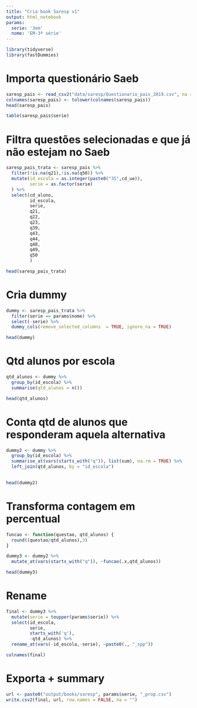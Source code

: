 ```yaml
---
title: "Cria book Saresp v1"
output: html_notebook
params:
  serie: '3em'
  nome: 'EM-3ª série'
---
```


```r
library(tidyverse)
library(fastDummies)
```


# Importa questionário Saeb
```r
saresp_pais <- read_csv2("data/saresp/Questionario_pais_2019.csv", na = c(NA,"NULL", "", "*"))
colnames(saresp_pais) <- tolower(colnames(saresp_pais))
head(saresp_pais)
```
```r
table(saresp_pais$serie)
```

# Filtra questões selecionadas e que já não estejam no Saeb
```r
saresp_pais_trata <- saresp_pais %>% 
  filter(!is.na(q21),!is.na(q50)) %>% 
  mutate(id_escola = as.integer(paste0("35",cd_ue)),
         serie = as.factor(serie)
  ) %>% 
  select(cd_aluno,
         id_escola,
         serie,
         q21,
         q22,
         q23,
         q39,
         q43,
         q44,
         q48,
         q49,
         q50
         ) 

head(saresp_pais_trata)
```


# Cria dummy

```r

dummy <- saresp_pais_trata %>% 
  filter(serie == params$nome) %>% 
  select(-serie) %>% 
  dummy_cols(remove_selected_columns  = TRUE, ignore_na = TRUE)

head(dummy)
```

# Qtd alunos por escola
```r
qtd_alunos <- dummy %>% 
  group_by(id_escola) %>% 
  summarise(qtd_alunos = n()) 

head(qtd_alunos)
```

# Conta qtd de alunos que responderam aquela alternativa
```r
dummy2 <- dummy %>% 
  group_by(id_escola) %>% 
  summarise_at(vars(starts_with("q")), list(sum), na.rm = TRUE) %>% 
  left_join(qtd_alunos, by = "id_escola")
  

head(dummy2)
```

# Transforma contagem em percentual
```r
funcao <- function(questao, qtd_alunos) {
  round((questao/qtd_alunos),3)
}

dummy3 <- dummy2 %>% 
  mutate_at(vars(starts_with("q")), ~funcao(.x,qtd_alunos))

head(dummy3)
```

# Rename
```r
final <- dummy3 %>% 
  mutate(serie = toupper(params$serie)) %>%
  select(id_escola,
         serie,
         starts_with('q'),
         -qtd_alunos) %>% 
  rename_at(vars(-id_escola,-serie), ~paste0(., "_spp"))

colnames(final)
```

# Exporta + summary
```r
url <- paste0("output/books/saresp", params$serie, "_prop.csv")
write.csv2(final, url, row.names = FALSE, na = "")
```